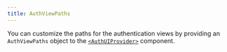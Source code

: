 ```yaml
---
title: AuthViewPaths
---
```


You can customize the paths for the authentication views by providing an `AuthViewPaths` object to the [`<AuthUIProvider>`](/components/auth-ui-provider) component.

<AutoTypeTable path="../src/lib/view-paths.ts" name="AuthViewPaths" />